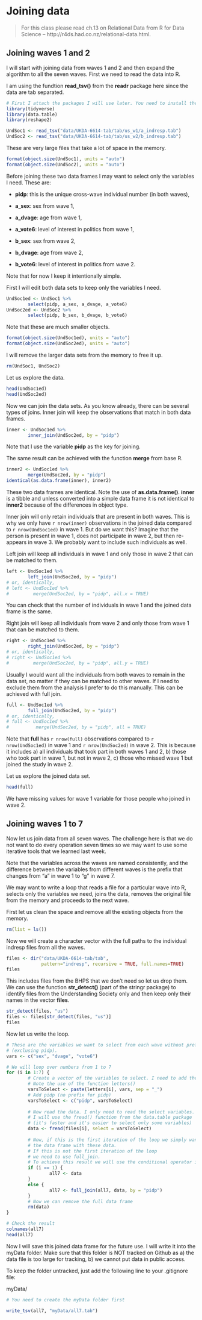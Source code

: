# Joining data {#joining}

> For this class please read ch.13 on Relational Data from R for Data Science -- http://r4ds.had.co.nz/relational-data.html.

## Joining waves 1 and 2

I will start with joining data from waves 1 and 2 and then expand the algorithm to all the seven waves. First we need to read the data into R.

I am using the fundtion **read_tsv()** from the **readr** package here since the data are tab separated.

```r
# First I attach the packages I will use later. You need to install these packages first.
library(tidyverse)
library(data.table)
library(reshape2)

UndSoc1 <- read_tsv("data/UKDA-6614-tab/tab/us_w1/a_indresp.tab")
UndSoc2 <- read_tsv("data/UKDA-6614-tab/tab/us_w2/b_indresp.tab")

```

These are very large files that take a lot of space in the memory.

```r
format(object.size(UndSoc1), units = "auto")
format(object.size(UndSoc2), units = "auto")

```

Before joining these two data frames I may want to select only the variables I need. These are:

* **pidp**: this is the unique cross-wave individual number (in both waves),

* **a_sex**: sex from wave 1,

* **a_dvage**: age from wave 1,

* **a_vote6**: level of interest in politics from wave 1,

* **b_sex**: sex from wave 2,

* **b_dvage**: age from wave 2,

* **b_vote6**: level of interest in politics from wave 2.

Note that for now I keep it intentionally simple.

First I will edit both data sets to keep only the variables I need.

```r
UndSoc1ed <- UndSoc1 %>%
        select(pidp, a_sex, a_dvage, a_vote6)
UndSoc2ed <- UndSoc2 %>%
        select(pidp, b_sex, b_dvage, b_vote6)

```

Note that these are much smaller objects.

```r
format(object.size(UndSoc1ed), units = "auto")
format(object.size(UndSoc2ed), units = "auto")

```

I will remove the larger data sets from the memory to free it up.

```r
rm(UndSoc1, UndSoc2)
```

Let us explore the data.

```r
head(UndSoc1ed)
head(UndSoc2ed)

```

Now we can join the data sets. As you know already, there can be several types of joins. Inner join will keep the observations that match in both data frames.

```r
inner <- UndSoc1ed %>%
        inner_join(UndSoc2ed, by = "pidp")
```

Note that I use the variable **pidp** as the key for joining.

The same result can be achieved with the function **merge** from base R.

```r
inner2 <- UndSoc1ed %>%
        merge(UndSoc2ed, by = "pidp")
identical(as.data.frame(inner), inner2)
```

These two data frames are identical. Note the use of **as.data.frame()**. **inner** is a tibble and unless converted into a simple data frame it is not identical to **inner2** because of the differences in object type.

Inner join will only retain individuals that are present in both waves. This is why we only have `r nrow(inner)` observations in the joined data compared to `r nrow(UndSoc1ed)` in wave 1. But do we want this? Imagine that the person is present in wave 1, does not participate in wave 2, but then re-appears in wave 3. We probably want to include such individuals as well.

Left join will keep all individuals in wave 1 and only those in wave 2 that can be matched to them.

```r
left <- UndSoc1ed %>%
        left_join(UndSoc2ed, by = "pidp")
# or, identically,
# left <- UndSoc1ed %>%
#         merge(UndSoc2ed, by = "pidp", all.x = TRUE)
```

You can check that the number of individuals in wave 1 and the joined data frame is the same.

Right join will keep all individuals from wave 2 and only those from wave 1 that can be matched to them.

```r
right <- UndSoc1ed %>%
        right_join(UndSoc2ed, by = "pidp")
# or, identically,
# right <- UndSoc1ed %>%
#         merge(UndSoc2ed, by = "pidp", all.y = TRUE)
```

Usually I would want all the individuals from both waves to remain in the data set, no matter if they can be matched to other waves. If I need to exclude them from the analysis I prefer to do this manually. This can be achieved with full join.

```r
full <- UndSoc1ed %>%
        full_join(UndSoc2ed, by = "pidp")
# or, identically,
# full <- UndSoc1ed %>%
#          merge(UndSoc2ed, by = "pidp", all = TRUE)
```

Note that **full** has `r nrow(full)` observations compared to  `r nrow(UndSoc1ed)` in wave 1 and `r nrow(UndSoc2ed)` in wave 2. This is because it includes a) all individuals that took part in both waves 1 and 2, b) those who took part in wave 1, but not in wave 2, c) those who missed wave 1 but joined the study in wave 2.

Let us explore the joined data set.

```r
head(full)
```

We have missing values for wave 1 variable for those people who joined in wave 2.

## Joining waves 1 to 7

Now let us join data from all seven waves. The challenge here is that we do not want to do every operation seven times so we may want to use some iterative tools that we learned last week.

Note that the variables across the waves are named consistently, and the difference between the variables from different waves is the prefix that changes from "a" in wave 1 to "g" in wave 7.

We may want to write a loop that reads a file for a particular wave into R, selects only the variables we need, joins the data, removes the original file from the memory and proceeds to the next wave.

First let us clean the space and remove all the existing objects from the memory.

```r
rm(list = ls())
```

Now we will create a character vector with the full paths to the individual indresp files from all the waves.

```r
files <- dir("data/UKDA-6614-tab/tab",
             pattern="indresp", recursive = TRUE, full.names=TRUE)
files
```

This includes files from the BHPS that we don't need so let us drop them. We can use the function **str_detect()** (part of the stringr package) to identify files from the Understanding Society only and then keep only their names in the vector **files**.

```r
str_detect(files, "us")
files <- files[str_detect(files, "us")]
files
```

Now let us write the loop.

```r
# These are the variables we want to select from each wave without prefixes
# (exclusing pidp).
vars <- c("sex", "dvage", "vote6")

# We will loop over numbers from 1 to 7
for (i in 1:7) {
        # Create a vector of the variables to select. I need to add the prefix.
        # Note the use of the function letters()
        varsToSelect <- paste(letters[i], vars, sep = "_")
        # Add pidp (no prefix for pidp)
        varsToSelect <- c("pidp", varsToSelect)
        
        # Now read the data. I only need to read the select variables.
        # I will use the fread() function from the data.table package
        # (it's faster and it's easier to select only some variables)
        data <- fread(files[i], select = varsToSelect)
        
        # Now, if this is the first iteration of the loop we simply want to initialise
        # the data frame with these data.
        # If this is not the first iteration of the loop
        # we need to use full_join.
        # To achieve this result we will use the conditional operator if... else
        if (i == 1) {
                all7 <- data  
        }
        else {
                all7 <- full_join(all7, data, by = "pidp")
        }
        # Now we can remove the full data frame
        rm(data)
}

# Check the result
colnames(all7)
head(all7)
```

Now I will save this joined data frame for the future use. I will write it into the myData folder. Make sure that this folder is NOT tracked on Github as a) the data file is too large for tracking, b) we cannot put data in public access.

To keep the folder untracked, just add the following line to your .gitignore file:

myData/

```r
# You need to create the myData folder first

write_tsv(all7, "myData/all7.tab")
```




